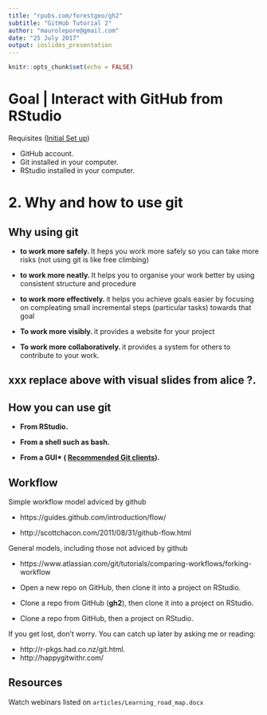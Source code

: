 ```yaml
---
title: "rpubs.com/forestgeo/gh2"
subtitle: "GitHub Tutorial 2"
author: "maurolepore@gmail.com"
date: "25 July 2017"
output: ioslides_presentation
---
```


```r
knitr::opts_chunk$set(echo = FALSE)
```

# Goal | Interact with GitHub from RStudio

Requisites ([Initial Set up](https://github.com/forestgeo/learn/issues/31))

- GitHub account.
- Git installed in your computer.
- RStudio installed in your computer.

# 2. Why and how to use git

## Why using git

- **to work more safely. **It heps you work more safely so you can take more risks (not using git is like free climbing)

- **to work more neatly. **It helps you to organise your work better by using consistent structure and procedure

- **to work more effectively. **it helps you achieve goals easier by focusing on compleating small incremental steps (particular tasks) towards that goal

- **To work more visibly. **it provides a website for your project

- **To work more collaboratively. **it provides a system for others to contribute to your work.


## xxx replace above with visual slides from alice ?.

## How you can use git

- **From RStudio.**

- **From a shell such as bash. **

- **From a GUI* (
[Recommended Git clients](http://happygitwithr.com/git-client.html#recommended-git-clients)).**


## Workflow


Simple workflow model adviced by github

- https://guides.github.com/introduction/flow/

- http://scottchacon.com/2011/08/31/github-flow.html

General models, including those not adviced by github

- https://www.atlassian.com/git/tutorials/comparing-workflows/forking-workflow






- Open a new repo on GitHub, then clone it into a project on RStudio.
- Clone a repo from GitHub (__gh2__), then clone it into a project on RStudio.
- Clone a repo from GitHub, then a project on RStudio.


If you get lost, don't worry. You can catch up later by asking me or reading:

- http://r-pkgs.had.co.nz/git.html. 
- http://happygitwithr.com/

## Resources

Watch webinars listed on `articles/Learning_road_map.docx`







